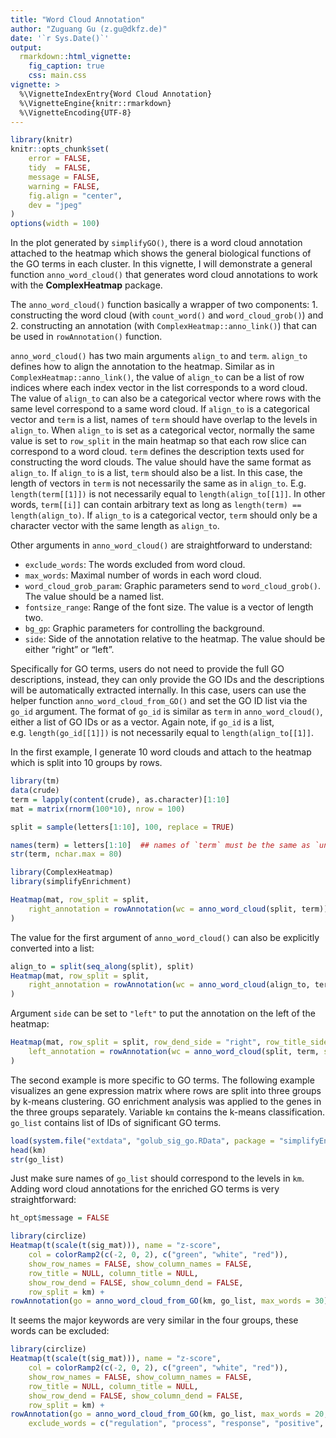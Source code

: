 ```yaml
---
title: "Word Cloud Annotation"
author: "Zuguang Gu (z.gu@dkfz.de)"
date: '`r Sys.Date()`'
output: 
  rmarkdown::html_vignette:
    fig_caption: true
    css: main.css
vignette: >
  %\VignetteIndexEntry{Word Cloud Annotation}
  %\VignetteEngine{knitr::rmarkdown}
  %\VignetteEncoding{UTF-8}
---
```


```r
library(knitr)
knitr::opts_chunk$set(
    error = FALSE,
    tidy  = FALSE,
    message = FALSE,
    warning = FALSE,
    fig.align = "center",
    dev = "jpeg"
)
options(width = 100)
```

In the plot generated by `simplifyGO()`, there is a word cloud annotation
attached to the heatmap which shows the general biological functions of the GO
terms in each cluster. In this vignette, I will demonstrate a general function
`anno_word_cloud()` that generates word cloud annotations to work with the
**ComplexHeatmap** package.

The `anno_word_cloud()` function basically a wrapper of two components: 1.
constructing the word cloud (with `count_word()` and `word_cloud_grob()`) and
2. constructing an annotation (with `ComplexHeatmap::anno_link()`) that can be
used in `rowAnnotation()` function.

`anno_word_cloud()` has two main arguments `align_to` and `term`. `align_to`
defines how to align the annotation to the heatmap. Similar as in
`ComplexHeatmap::anno_link()`, the value of `align_to` can be a list of row
indices where each index vector in the list corresponds to a word cloud. The
value of `align_to` can also be a categorical vector where rows with the same
level correspond to a same word cloud. If `align_to` is a categorical vector
and `term` is a list, names of `term` should have overlap to the levels in
`align_to`. When `align_to` is set as a categorical vector, normally the same
value is set to `row_split` in the main heatmap so that each row slice can
correspond to a word cloud. `term` defines the description texts used for
constructing the word clouds. The value should have the same format as
`align_to`. If `align_to` is a list, `term` should also be a list. In this
case, the length of vectors in `term` is not necessarily the same as in
`align_to`. E.g. `length(term[[1]])` is not necessarily equal to
`length(align_to[[1]]`. In other words, `term[[i]]` can contain arbitrary text
as long as `length(term) == length(align_to)`. If `align_to` is a categorical
vector, `term` should only be a character vector with the same length as
`align_to`.

Other arguments in `anno_word_cloud()` are straightforward to understand:

- `exclude_words`: The words excluded from word cloud.
- `max_words`: Maximal number of words in each word cloud.
- `word_cloud_grob_param`: Graphic parameters send to `word_cloud_grob()`. The value should be a named list.
- `fontsize_range`: Range of the font size. The value is a vector of length two.
- `bg_gp`: Graphic parameters for controlling the background.
- `side`: Side of the annotation relative to the heatmap. The value should be either "right" or "left".

Specifically for GO terms, users do not need to provide the full GO
descriptions, instead, they can only provide the GO IDs and the descriptions
will be automatically extracted internally. In this case, users can use the
helper function `anno_word_cloud_from_GO()` and set the GO ID list via the
`go_id` argument. The format of `go_id` is similar as `term` in
`anno_word_cloud()`, either a list of GO IDs or as a vector. Again note,
if `go_id` is a list, e.g. `length(go_id[[1]])` is not necessarily equal to
`length(align_to[[1]]`.


In the first example, I generate 10 word clouds and attach to the heatmap which is split
into 10 groups by rows.

```r
library(tm)
data(crude)
term = lapply(content(crude), as.character)[1:10]
mat = matrix(rnorm(100*10), nrow = 100)

split = sample(letters[1:10], 100, replace = TRUE)

names(term) = letters[1:10]  ## names of `term` must be the same as `unique(split)`
str(term, nchar.max = 80)

library(ComplexHeatmap)
library(simplifyEnrichment)

Heatmap(mat, row_split = split, 
	right_annotation = rowAnnotation(wc = anno_word_cloud(split, term))
)
```

The value for the first argument of `anno_word_cloud()` can also be explicitly converted into a list:

```r
align_to = split(seq_along(split), split)
Heatmap(mat, row_split = split, 
	right_annotation = rowAnnotation(wc = anno_word_cloud(align_to, term))
)
```

Argument `side` can be set to `"left"` to put the annotation on
the left of the heatmap:

```r
Heatmap(mat, row_split = split, row_dend_side = "right", row_title_side = "right",
	left_annotation = rowAnnotation(wc = anno_word_cloud(split, term, side = "left"))
)
```

The second example is more specific to GO terms. The following example visualizes an gene expression
matrix where rows are split into three groups by k-means clustering. GO enrichment analysis was applied
to the genes in the three groups separately. Variable `km` contains the k-means classification. `go_list`
contains list of IDs of significant GO terms.

```r
load(system.file("extdata", "golub_sig_go.RData", package = "simplifyEnrichment"))
head(km)
str(go_list)
```

Just make sure names of `go_list` should correspond to the levels in `km`. Adding word cloud annotations
for the enriched GO terms is very straightforward:

```r
ht_opt$message = FALSE
```

```r
library(circlize)
Heatmap(t(scale(t(sig_mat))), name = "z-score",
	col = colorRamp2(c(-2, 0, 2), c("green", "white", "red")),
	show_row_names = FALSE, show_column_names = FALSE, 
	row_title = NULL, column_title = NULL,
	show_row_dend = FALSE, show_column_dend = FALSE,
	row_split = km) +
rowAnnotation(go = anno_word_cloud_from_GO(km, go_list, max_words = 30))
```

It seems the major keywords are very similar in the four groups, these words can be excluded:


```r
library(circlize)
Heatmap(t(scale(t(sig_mat))), name = "z-score",
	col = colorRamp2(c(-2, 0, 2), c("green", "white", "red")),
	show_row_names = FALSE, show_column_names = FALSE, 
	row_title = NULL, column_title = NULL,
	show_row_dend = FALSE, show_column_dend = FALSE,
	row_split = km) +
rowAnnotation(go = anno_word_cloud_from_GO(km, go_list, max_words = 20,
	exclude_words = c("regulation", "process", "response", "positive", "cell")))
```
